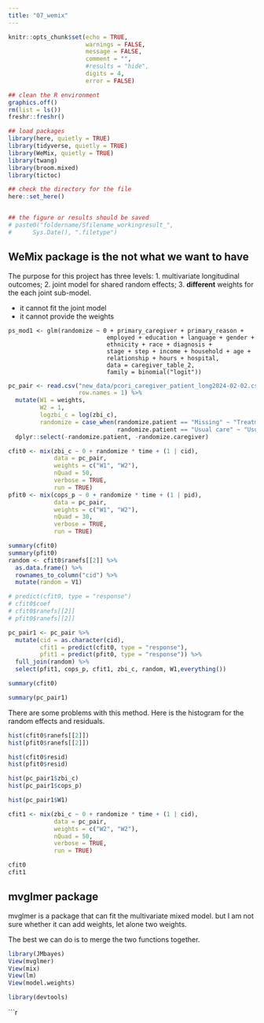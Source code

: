 ```yaml
---
title: "07_wemix"
---
```


```r
knitr::opts_chunk$set(echo = TRUE,
                      warnings = FALSE,
                      message = FALSE,
                      comment = "",
                      #results = "hide",
                      digits = 4,
                      error = FALSE)

## clean the R environment
graphics.off()
rm(list = ls())
freshr::freshr()

## load packages
library(here, quietly = TRUE)
library(tidyverse, quietly = TRUE)
library(WeMix, quietly = TRUE)
library(twang)
library(broom.mixed)
library(tictoc)

## check the directory for the file
here::set_here()


## the figure or results should be saved 
# paste0("foldername/Sfilename_workingresult_", 
#      Sys.Date(), ".filetype")

```

## WeMix package is the not what we want to have

The purpose for this project has three levels: 1. multivariate longitudinal outcomes; 
2. joint model for shared random effects; 3. **different** weights for the each joint sub-model.

- it cannot fit the joint model
- it cannot provide the weights

```         
ps_mod1 <- glm(randomize ~ 0 + primary_caregiver + primary_reason + 
                            employed + education + language + gender + 
                            ethnicity + race + diagnosis + 
                            stage + step + income + household + age + 
                            relationship + hours + hospital,
                            data = caregiver_table_2,
                            family = binomial("logit"))
```

```r

pc_pair <- read.csv("new_data/pcori_caregiver_patient_long2024-02-02.csv",
                    row.names = 1) %>%
  mutate(W1 = weights,
         W2 = 1,
         logzbi_c = log(zbi_c),
         randomize = case_when(randomize.patient == "Missing" ~ "Treatment",
                               randomize.patient == "Usual care" ~ "Usual Care")) %>%
  dplyr::select(-randomize.patient, -randomize.caregiver)

cfit0 <- mix(zbi_c ~ 0 + randomize * time + (1 | cid),
             data = pc_pair,
             weights = c("W1", "W2"),
             nQuad = 50,
             verbose = TRUE, 
             run = TRUE)
pfit0 <- mix(cops_p ~ 0 + randomize * time + (1 | pid),
             data = pc_pair,
             weights = c("W1", "W2"),
             nQuad = 30,
             verbose = TRUE, 
             run = TRUE)

summary(cfit0)
summary(pfit0)
random <- cfit0$ranefs[[2]] %>%
  as.data.frame() %>%
  rownames_to_column("cid") %>%
  mutate(random = V1)

# predict(cfit0, type = "response") 
# cfit0$coef
# cfit0$ranefs[[2]]
# pfit0$ranefs[[2]]

pc_pair1 <- pc_pair %>%
  mutate(cid = as.character(cid),
         cfit1 = predict(cfit0, type = "response"),
         pfit1 = predict(pfit0, type = "response")) %>%
  full_join(random) %>%
  select(pfit1, cops_p, cfit1, zbi_c, random, W1,everything())

summary(cfit0)

summary(pc_pair1)
```

There are some problems with this method. Here is the histogram for the random effects and residuals.

```r
hist(cfit0$ranefs[[2]])
hist(pfit0$ranefs[[2]])

hist(cfit0$resid)
hist(pfit0$resid)

hist(pc_pair1$zbi_c)
hist(pc_pair1$cops_p)

hist(pc_pair1$W1)
```

```r
cfit1 <- mix(zbi_c ~ 0 + randomize * time + (1 | cid),
             data = pc_pair,
             weights = c("W2", "W2"),
             nQuad = 50,
             verbose = TRUE, 
             run = TRUE)
```

```r
cfit0
cfit1
```


## mvglmer package

mvglmer is a package that can fit the multivariate mixed model. 
but I am not sure whether it can add weights, let alone two weights.

The best we can do is to merge the two functions together.

```r
library(JMbayes)
View(mvglmer)
View(mix)
View(lm)
View(model.weights)

library(devtools)

```




```r
